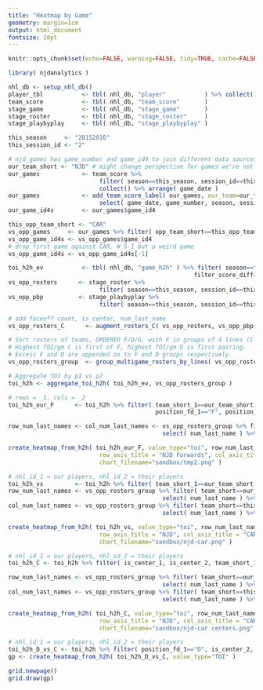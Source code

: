 ```yaml
---
title: "Heatmap by Game"
geometry: margin=1cm
output: html_document
fontsize: 10pt
---
```


```r

knitr::opts_chunk$set(echo=FALSE, warning=FALSE, tidy=TRUE, cache=FALSE, OutDec = ",")
```

```r
library( njdanalytics )

nhl_db <- setup_nhl_db()
player_tbl           <- tbl( nhl_db, "player"           ) %>% collect()
team_score           <- tbl( nhl_db, "team_score"       )
stage_game           <- tbl( nhl_db, "stage_game"       )
stage_roster         <- tbl( nhl_db, "stage_roster"     )
stage_playbyplay     <- tbl( nhl_db, "stage_playbyplay" )

this_season     <- "20152016"
this_session_id <- "2"

# njd_games has game_number and game_id4 to join different data sources
our_team_short <- "NJD" # might change perspective for games we're not in?
our_games            <- team_score %>% 
                          filter( season==this_season, session_id==this_session_id, team_short==our_team_short) %>%
                          collect() %>% arrange( game_date )
our_games            <- add_team_score_label( our_games, our_team=our_team_short ) %>%
                          select( game_date, game_number, season, session_id, game_id4, ha, opp_team_short, game_label )
our_game_id4s        <- our_games$game_id4
```


```r
this_opp_team_short <- "CAR"
vs_opp_games     <- our_games %>% filter( opp_team_short==this_opp_team_short )
vs_opp_game_id4s <- vs_opp_games$game_id4
# drop first game against CAR. W 5-1 but a weird game
vs_opp_game_id4s <- vs_opp_game_id4s[-1]

toi_h2h_ev           <- tbl( nhl_db, "game_h2h" ) %>% filter( season==this_season, game_id4 %in% vs_opp_game_id4s,
                                                     filter_score_diff=="all", filter_strength=="ev5on5") %>% collect()
vs_opp_rosters      <- stage_roster %>% 
                          filter( season==this_season, session_id==this_session_id, game_id4 %in% vs_opp_game_id4s ) %>% collect()
vs_opp_pbp          <- stage_playbyplay %>% 
                          filter( season==this_season, session_id==this_session_id, game_id4 %in% vs_opp_game_id4s ) %>% collect()
```



```r
# add faceoff count, is_center, num_last_name
vs_opp_rosters_C      <- augment_rosters_C( vs_opp_rosters, vs_opp_pbp, player_tbl )

# Sort rosters of teams, ORDERED F/D/G, with F in groups of 4 lines (C first), D in 3 pairings (L then R shot).
# Highest TOI/gm C is first of F, highest TOI/gm D is first pairing.
# Excess F and D are appended on to F and D groups respectively.
vs_opp_rosters_group  <- group_multigame_rosters_by_lines( vs_opp_rosters_C, toi_h2h_ev )

# Aggregate TOI by p1 vs p2
toi_h2h <- aggregate_toi_h2h( toi_h2h_ev, vs_opp_rosters_group )
```

```r
# rows = _1, cols = _2
toi_h2h_our_F      <- toi_h2h %>% filter( team_short_1==our_team_short, team_short_2==our_team_short,
                                          position_fd_1=="F", position_fd_2=="F" )

row_num_last_names <- col_num_last_names <- vs_opp_rosters_group %>% filter( team_short==our_team_short, position_fd=="F" ) %>% 
                                            select( num_last_name ) %>% unlist(use.names = F)

create_heatmap_from_h2h( toi_h2h_our_F, value_type="toi", row_num_last_names, col_num_last_names,
                          row_axis_title = "NJD Forwards", col_axis_title = "New Jersey", chart_title = "NJD Forwards vs. CAR 2",
                          chart_filename="sandbox/tmp2.png" )


```


```r
# nhl_id_1 = our players, nhl_id_2 = their players
toi_h2h_vs         <- toi_h2h %>% filter( team_short_1==our_team_short, team_short_2==this_opp_team_short )
row_num_last_names <- vs_opp_rosters_group %>% filter( team_short==our_team_short, position_fd != "G" ) %>% 
                                            select( num_last_name ) %>% unlist(use.names = F)
col_num_last_names <- vs_opp_rosters_group %>% filter( team_short==this_opp_team_short, position_fd != "G" ) %>% 
                                            select( num_last_name ) %>% unlist(use.names = F)

create_heatmap_from_h2h( toi_h2h_vs, value_type="toi", row_num_last_names, col_num_last_names,
                          row_axis_title = "NJD", col_axis_title = "CAR", chart_title = "NJD vs. CAR",
                          chart_filename="sandbox/njd-car.png" )
```


```r
# nhl_id_1 = our players, nhl_id_2 = their players
toi_h2h_C <- toi_h2h %>% filter( is_center_1, is_center_2, team_short_1==our_team_short, team_short_2==this_opp_team_short )

row_num_last_names <- vs_opp_rosters_group %>% filter( team_short==our_team_short, is_center ) %>% 
                                            select( num_last_name ) %>% unlist(use.names = F)
col_num_last_names <- vs_opp_rosters_group %>% filter( team_short==this_opp_team_short, is_center ) %>% 
                                            select( num_last_name ) %>% unlist(use.names = F)

create_heatmap_from_h2h( toi_h2h_C, value_type="toi", row_num_last_names, col_num_last_names,
                          row_axis_title = "NJD", col_axis_title = "CAR", chart_title = "NJD vs. CAR Centers",
                          chart_filename="sandbox/njd-car centers.png" )
```

```r
# nhl_id_1 = our players, nhl_id_2 = their players
toi_h2h_D_vs_C <- toi_h2h %>% filter( position_fd_1=="D", is_center_2, team_short_1==our_team_short, team_short_2==this_opp_team_short )
gp <- create_heatmap_from_h2h( toi_h2h_D_vs_C, value_type="TOI" )

grid.newpage()
grid.draw(gp)

```


